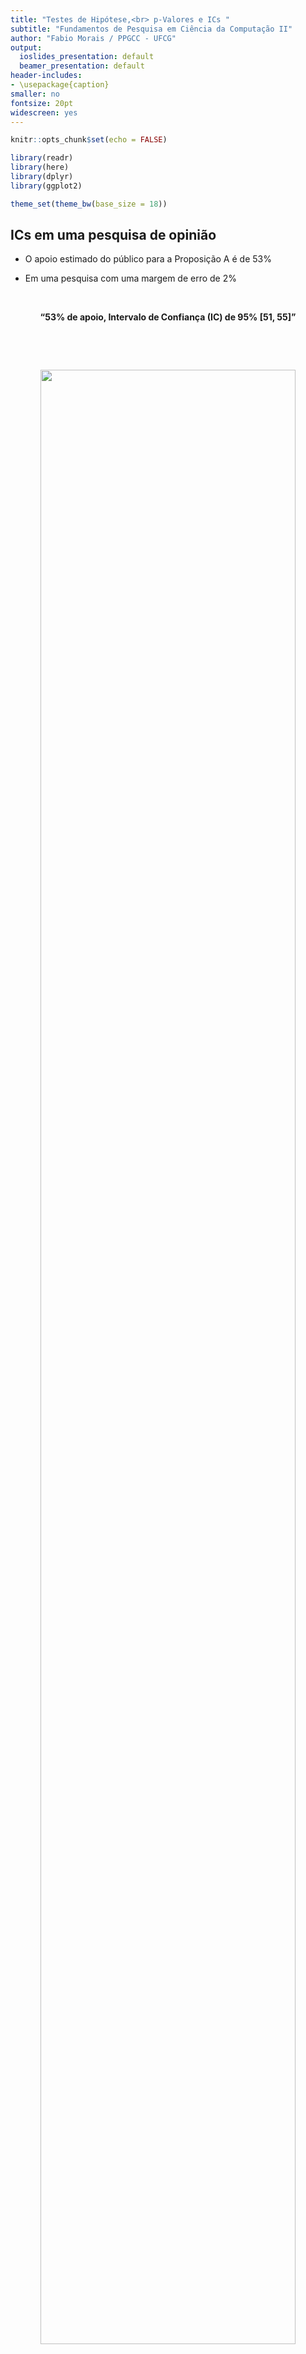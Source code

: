 ```yaml
---
title: "Testes de Hipótese,<br> p-Valores e ICs "
subtitle: "Fundamentos de Pesquisa em Ciência da Computação II"
author: "Fabio Morais / PPGCC - UFCG"
output:
  ioslides_presentation: default
  beamer_presentation: default
header-includes:
- \usepackage{caption}
smaller: no
fontsize: 20pt
widescreen: yes
---
```


```r
knitr::opts_chunk$set(echo = FALSE)

library(readr)
library(here)
library(dplyr)
library(ggplot2)

theme_set(theme_bw(base_size = 18))
```

## ICs em uma pesquisa de opinião

* O apoio estimado do público para a Proposição A é de 53%  

* Em uma pesquisa com uma margem de erro de 2%

&nbsp;

<center>
**"53% de apoio, Intervalo de Confiança (IC) de 95% [51, 55]"**
</center>

&nbsp;

&nbsp;

<p align="center">
  <img width="90%" src="data/img/ic_example.png">
</p>

## ICs em uma pesquisa de opinião

<center>
**"53% de apoio, Intervalo de Confiança (IC) de 95% [51, 55]"**
</center>

&nbsp;

* Valores próximos de 53% são estimativas mais plausíveis do apoio da população  

  + Valores distantes do centro são progressivamente menos plausíveis  
  
  + Valores fora do intervalo (ex. 50% e 56%) não são plausíveis  

* Tenha em mente que o IC pode não capturar o valor real da população

&nbsp;

<center>
**O que queremos verficar com a pesquisa de opinião?**
</center>

## Hipóteses

* Uma afirmação sobre o valor de um parâmetro populacional  

  + Pode ser verificada com base em observação
  
  + Deve ser refutável / pode ser rejaitada
  
    + Exemplo: A idade média da turma é maior que 25 anos
  
&nbsp;

* Exemplo: **A proposição A será aprovada**.
  
  + A proporção ($\rho$) de apoio a A na população é maior que 50%
  
  + Formalmente: $\rho > 50\%$

* Exemplo: **O apoio à proposição A será de 45% ($\rho = 45\%$)**.

## Exemplos de hipótese em Computação

É comum a comparação de médias:

<br>

* A média de defeitos aplicando a técnica A de inspeção em relação a técnica B 

<br>

* A média de tempo para executar uma tarefa programando sozinho ou usando *pair programming*

<br>

* O tempo médio de envio de pacotes considerando várias topologias de rede

## Teste de Hipóteses

* Abordagem tradicional de estatística inferencial  

  + Inferir algo sobre a população com base em uma hipótese  
  
  + Verificar hipóteses com base em uma amostra representativa
  
<br>

* Baseia-se em três etapas:

  + 1º Definir uma hipótese a ser verificada
  
  + 2º Calcular o p-valor com base na amostra
  
  + 3º Decidir se a hipótese definida deve ser rejeitada

## 1º Definir uma hipótese a ser verificada

* Estabelcer uma afirmação sobre um valor da população  

  + Pode ser verificar e rejeitada
  
* A hipótese cética é chamada de *nula* ($H_0$)  

  + Espera-se que essa hipótese seja rejeitada (sem efeito)
  
* A hipótese otimista é chamada de *alternativa* ($H_1$)  

  + Diferente / oposto de $H_0$ (existe um efeito) 

<br>

* Exemplo:
  + $H_0$: A proposição A não será aprovada ($\rho \leq 50\%$)
  + $H_1$: A proposição A será aprovada ($\rho > 50\%$)
  
## 2º Calcular o p-valor com base na amostra

* Calculado a partir dos dados amostrais usando um teste estatístico  

  + Considerando um erro de estimativa  

<br>

* O cálculo do p-valor assume que $H_0$ é verdadeira  

  + Informalmente mede o quão plausível é a estimativa sobre a população  
  
  + p-valores pequenos levantam dúvidas sobre a hipótese nula  
  
  + Exemplo: Se a hipótese é de apoio igual a 50%, um p-valor muito pequeno indica que a estimativa (IC 53% [51, 55]) não é plausível de ser verdade  
  
* O p-valor reflete os dados da amostra e a $H_0$ escolhida  

## 3º Decidir se a hipótese deve ser rejeitada

* O nível de significância $\alpha$ é o critério para decidir sobre a hipótese $H_0$  

  + O teste de hipótese compara o p-valor com $\alpha$
  + Em geral, o nível de significância é de 0.05 ou 5%

<br>

* Se o p-valor $< \alpha$ então $H_0$ **é rejeitada**  

  + Existe um efeito estatisticamente significativo  
  
  + Nesse caso, a hipótese alternativa $H_1$ ganha força  

* Se o p-valor $> \alpha$ então $H_0$ **não é rejeitada**  

  + É diferente de dizer que $H_0$ é aceita  
  
## Nível de significância $\alpha$

* Utiliza-se o menor valor que permite rejeitar $H_0$  

  + Rejeitar em um nível mais baixo fornece um resultado mais convincente  
  
  + Por exemplo: 0.01 em vez de 0.05  
  
<center>
*O efeito foi estatisticamente significante com nível de 0.01 (ou 0.05)*
</center>

<br> 

* Para se usar um nível de significância menor é preciso um p-valor pequeno  

  + Quanto menor o p-valor menos plausível é a estimativa se $H_0$ é verdade  
  
    + Maior é a razão para duvidar de $H_0$ para estimativa existente (IC)


## Tamanho do efeito

* A hipótese alternativa $H_1$ indica um **efeito** esperado na população  

  + Também pode diferenciar duas populações  
  
<br>

* O efeito pode ser forte, médio ou fraco  

  + O tempo de execução de algoritmos diferentes pode quase não variar
  + O tempo de execução do segundo algoritmo é muito menor  

<br>

* Se o efeito é forte, maior é a chance de observá-lo em uma amostra  

  + Comparar p-valor e $\alpha$ nem sempre é suficiente

## Tipos de erros

* **Falso positivo: erro tipo I ($\alpha$)**  
  
  + Probabilidade de rejeitar $H_0$ quando ela é verdadeira
  
  + O teste mostra um efeito / significância quando na verdade não existe
  
  $$\alpha = \text{Probabilidade}(\text{rejeitar } H_0 | H_0 = \text{true})$$

* **Falso negativo: erro tipo II ($\beta$)**  

  + Probabilidade de não rejeitar $H_0$ quando ela é falsa  
  
  + O teste não mostra efeito / significância quando na verdade existe

  $$\beta = \text{Probabilidade}(\text{não rejeitar } H_0 | H_1 = \text{true})$$

## Tipos de erros

<br><br>

```r
require(pander)
panderOptions('table.split.table', Inf)
my.data <- "
  Verdade  | Rejeita $H_0$   | Não rejeita $H_0$
  $H_0$    | **Erro tipo I** | Ok 
  $H_1$    | Ok              | **Erro tipo II**"
df <- read.delim(textConnection(my.data),header=FALSE,sep="|",strip.white=TRUE,stringsAsFactors=FALSE)
names(df) <- unname(as.list(df[1,])) # put headers on
df <- df[-1,] # remove first row
row.names(df)<-NULL
pander(df, style = 'rmarkdown')
```

## Poder estatístico do teste

* $\beta$: probabilidade de erro do tipo II

  $$\beta = \text{Probabilidade}(\text{não rejeitar } H_0 | H_1 = \text{true})$$

<br>

* $1 - \beta$ indica o poder da inferência  

  + Probabilidade de rejeitar corretamente a hipótese nula
  
  $$\text{Probabilidade}(\text{rejeitar } H_0 | H_0 = \text{false})$$
  
  
## Teste de hipótese, p-valores e ICs

* É normal realizar testes de hipótese sem considerar ICs  

  + Apenas calcula-se o p-valor e verifica-se o nível de significância  

<br>

* No entanto, existe uma relação entre a estimativa do IC, $H_0$ e p-valor

* Exemplo: nível de significância de 0.05 e IC com nível de confiança de 95%

<p align="center">
  <img width="90%" src="data/img/ic_pvalor.png">
</p>


## Teste de hipótese, p-valores e ICs

* Exemplo: nível de significância de 0.05 e IC com nível de confiança de 95%

<p align="center">
  <img width="90%" src="data/img/ic_pvalor.png">
</p>

* Se $H_0$ está **fora** do IC de 95%, o p-valor é **menor** que 0.05  

  + Então o p-valor $< \alpha$ e $H_0$ **é rejeitada**  

* Se $H_0$ está **dentro** do IC de 95%, o p-valor é **maior** que 0.05  

  + Então $H_0$ **não é rejeitada**
  
## Calculando p-valores

* O p-valor é calculado por meio de um modelo estatístico (teste estatístico)  

  + A partir de uma distribuição conhecida  

* Para a distribuição normal o cálculo é baseado no z-score  

  + Onde $\sigma$ é conhecido (desvio padrão da população)  
  
  $$z = \frac{(M - \mu)}{\sigma/\sqrt{N}}$$

* Como assume-se $H_0$ verdadeira, o valor de interesse na população $\mu$ é igual a $\mu_0$, o valor de $H_O$. Logo:

  $$z = \frac{(M - \mu_0)}{\sigma/\sqrt{N}}$$

## Exemplo: p-valor para normal e $\sigma$ conhecido

* $H_0$: a média da população $\mu$ é igual a 50 ($\mu_0 = 50$)  
  
* A média $M$ dos dados é de 57.8 para uma amosta de tamanho 30

* O desvio padrão da população é conhecido: $\sigma = 20$

$$z = \frac{57.8 - 50}{20 / \sqrt{30}} = 2.136$$

<br>


* Se $H_0$ é verdade, qual a probabilidade de se obter essa quantidade de desvio ou mais? ($z \ge 2.136$ ou $z \leq -2.136$)
  
  + Qual a probabilidade de obter $M \ge 57.8$ ou $M \leq 42.2$
  

## Exemplo: p-valor para normal e $\sigma$ conhecido
  
* Essa probabilidade é dada pela área abaixo da curva da normal padrão
  + Para $z = 2.136$ a probabilidade (p-valor) é de $0.0327$

<p align="center">
  <img width="75%" src="data/img/pvalor-z.png">
</p>

* Para $\alpha = 0.05$ a hipótese $H_0$ de $\mu_0 = 50$ é rejeitada
  + A hipótese alternativa $H_1$, de $\mu \neq 50$, é reforçada

## Calculando p-valores com $\sigma$ desconhecido

* Realiza-se uma aproximação por meio da distribuição t-student

* Considere o mesmo exemplo anterior com $\sigma$ desconhecido  

  + O desvio padrão $s$ da amostra pode ser calculado ($s = 23.5$)
  

  $$t = \frac{(M - \mu_0)}{s/\sqrt{N}} = \frac{(57.8 - 50)}{23.5/\sqrt{30}} = 1.818$$

<br>

* Se $H_0$ é verdade, qual a probabilidade de se obter essa quantidade de desvio ou mais? ($t \ge 1.818$ ou $t \leq -1.818$)

## Exemplo: p-valor para $\sigma$ desconhecido

* A probabilidade (p-valor) é dado pela área abaixo da curva distribuição t
  + Considerando $N-1$ graus de liberdade

<p align="center">
  <img width="75%" src="data/img/pvalor-t.png">
</p>

* O p-valor é de 0.0794 e para $\alpha = 0.05$ $H_0$ não pode ser rejeitada

## Hipóteses bilaterais e unilaterais

* Os exemplos anteriores foram hipóteses bilaterais (two-tailed)  

  + Verifica-se desvios extremos maiores que $z$ ou menores que $-z$ 
  
<br>

* p-valores bilaterais incluem valores mais extremos que o considerado em ambas as direções: positiva e negativa  

  + Hipótese nula $H_0$: $\mu = X$ e hipótese alternativa $H_1$: $\mu \neq X$

<br>

* p-valores unilaterais incluem valores mais extremos em uma direção  

  + $H_0$: $\mu = X$ e $H_1$: $\mu > X$ 
  
  + Essa direção deve ser previamente estabeleciada

## Pontos importantes

* Cuidado com conclusões / questões binárias.  
  
  + Podem passar a falsa sensação de certeza
  
  + Prefira questões que expressam a estimativa (quando A é maior que B)
  
* Seu resultado é **estatisticamente significativo** e não significativo  

* Um p-valor grande não significa que $H_0$ é verdade
  
  + Não é possível rejeitar $H_0$
  
* p-valor não é a probabilidade de $H_0$ ser verdade


## Exemplo em R de teste de hipótese, p-valor e IC

```r
producao <- read_csv(here("data/exemplo_ic.csv"))
```

* Exemplo com dados aproximadamente normais (aproximação por t-student)

  + O tempo de produção de um produto com 36 medições ($N = 36$) 
  + O desvio padrão da população não é conhecido ($s = `r round(sd(producao$prod), digits = 2)`$)
  
```r
mean(producao$prod)
```

```r
round(sd(producao$prod), digits = 2)
```

## Teste de hipótese (bilateral)

* A hipóteses definidas:

  + $H_0$: o tempo médio de produção da população é igual a 50 ($\mu = 50$)
  + $H_1$: o tempo médio de produção da população é diferente de 50 ($\mu \neq 50$)

* Nível de significância $\alpha = 0.05$  
  
  + Nível de confiança $C = 1 - \alpha = 0.95$

```r
mu <- 50
alpha <- 0.05
clevel <- 1 - alpha
```
## Teste de hipótese (bilateral)

```r
t.test(producao$prod, mu = mu, conf.level = clevel)
```

* p-valor $< 2.2^{-16} < \alpha$, então $H_0$ é rejeitada  

  + $H_1$: a média populacional é diferente de 50 (hipótese fortalecida)

## $H_0$: $\mu = 50$ e $H_1$: $\mu < 50$

```r
t.test(producao$prod, mu = mu, conf.level = clevel, alternative = "less")
```

* p-valor $< 2.2^{-16} < \alpha$, então $H_0$ é rejeitada  

  + $H_1$: a média populacional é menor que 50 (hipótese fortalecida)
  
## $H_0$: $\mu = 50$ e $H_1$: $\mu > 50$

```r
t.test(producao$prod, mu = mu, conf.level = clevel, alternative = "greater")
```

* p-valor $= 1 > \alpha$, então $H_0$ não é rejeitada  

  + Não há efeito verificado

## $H_0$: $\mu = 22$ e $H_1$: $\mu \neq 22$

```r
mu <- 22
t.test(producao$prod, mu = mu, conf.level = clevel)
```

* p-valor $= 0.5024 > \alpha$, então $H_0$ não é rejeitada  
  + Não é possível descartar uma média populacional igual a 22
  
## Pontos para refletir

* E se o $\alpha$ for maior? e menor?

* E se o $N$ for maior? 

* E se o desvio padrão $s$ for maior? e menor?

* O que ocorre no efeito?


# Testes de Hipótese,<br> p-Valores e ICs
<br><br><br><br><br><br>
Fundamentos de Pesquisa em Ciência da Computação II